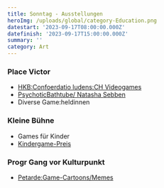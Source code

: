 ```yaml
---
title: Sonntag - Ausstellungen
heroImg: /uploads/global/category-Education.png
datestart: '2023-09-17T08:00:00.000Z'
datefinish: '2023-09-17T15:00:00.000Z'
summary: ''
category: Art
---
```



### Place Victor

* [HKB\:Confoerdatio ludens\:CH Videogames](https://chludens.hypotheses.org/)
* [PsychoticBathtube/ Natasha Sebben](https://www.natsha.ch/psychotic-bathtub)&#x9;
* Diverse Game\:heldinnen 

### Kleine Bühne

* Games für Kinder
* [Kindergame-Preis](/posts/2023-kinder-game-wettbewerb)

### Progr Gang vor Kulturpunkt

* [Petarde\:Game-Cartoons/Memes](https://petarde.ch/)&#x9;
